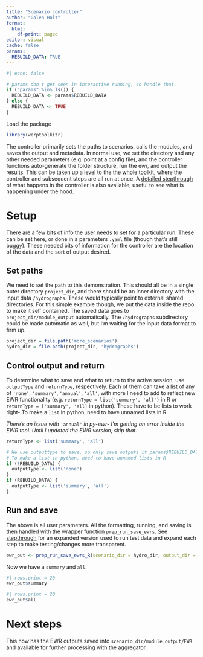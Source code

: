 ```yaml
---
title: "Scenario controller"
author: "Galen Holt"
format:
  html:
    df-print: paged
editor: visual
cache: false
params:
  REBUILD_DATA: TRUE
---
```


```r
#| echo: false

# params don't get seen in interactive running, so handle that.
if ("params" %in% ls()) {
  REBUILD_DATA <- params$REBUILD_DATA
} else {
  REBUILD_DATA <- TRUE
}
```

Load the package

```r
library(werptoolkitr)
```

The controller primarily sets the paths to scenarios, calls the modules, and saves the output and metadata. In normal use, we set the directory and any other needed parameters (e.g. point at a config file), and the controller functions auto-generate the folder structure, run the ewr, and output the results. This can be taken up a level to the [the whole toolkit](../full_toolkit/full_toolkit_overview.qmd), where the controller and subsequent steps are all run at once. A [detailed stepthrough](controller_ewr_stepthrough.qmd) of what happens in the controller is also available, useful to see what is happening under the hood.

# Setup

There are a few bits of info the user needs to set for a particular run. These can be set here, or done in a parameters `.yaml` file (though that's still buggy). These needed bits of information for the controller are the location of the data and the sort of output desired.

## Set paths

We need to set the path to this demonstration. This should all be in a single outer directory `project_dir`, and there should be an inner directory with the input data `/hydrographs`. These would typically point to external shared directories. For this simple example though, we put the data inside the repo to make it self contained. The saved data goes to `project_dir/module_output` automatically. The `/hydrographs` subdirectory could be made automatic as well, but I'm waiting for the input data format to firm up.

```r
project_dir = file.path('more_scenarios')
hydro_dir = file.path(project_dir, 'hydrographs')
```

## Control output and return

To determine what to save and what to return to the active session, use `outputType` and `returnType`, respectively. Each of them can take a list of any of `'none'`, `'summary'`, `'annual'`, `'all'`, with more I need to add to reflect new EWR functionality (e.g. `returnType = list('summary', 'all')` in R or `returnType = ['summary', 'all]` in python). These have to be lists to work right- To make a `list` in python, need to have unnamed lists in R.

*There's an issue with* `'annual'` *in py-ewr- I'm getting an error inside the EWR tool. Until I updated the EWR version, skip that.*

```r
returnType <- list('summary', 'all')

# We use outputtype to save, so only save outputs if params$REBUILD_DATA is TRUE
# To make a list in python, need to have unnamed lists in R
if (!REBUILD_DATA) {
  outputType <- list('none')
}
if (REBUILD_DATA) {
  outputType <- list('summary', 'all')
}
```

## Run and save

The above is all user parameters. All the formatting, running, and saving is then handled with the wrapper function `prep_run_save_ewrs`. See [stepthrough](controller_ewr_stepthrough_R.qmd) for an expanded version used to run test data and expand each step to make testing/changes more transparent.

```r
ewr_out <- prep_run_save_ewrs_R(scenario_dir = hydro_dir, output_dir = project_dir, outputType = outputType, returnType = returnType)
```

Now we have a `summary` and `all`.

```r
#| rows.print = 20
ewr_out$summary
```

```r
#| rows.print = 20
ewr_out$all
```

# Next steps

This now has the EWR outputs saved into `scenario_dir/module_output/EWR` and available for further processing with the aggregator.
